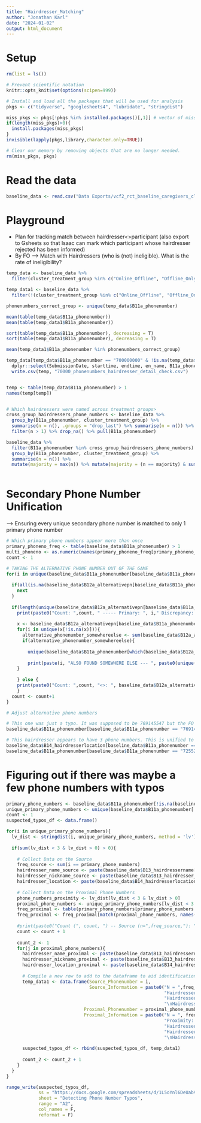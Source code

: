 ```yaml
---
title: "Hairdresser_Matching"
author: "Jonathan Karl"
date: "2024-01-02"
output: html_document
---
```


# Setup

```r
rm(list = ls())

# Prevent scientific notation
knitr::opts_knit$set(options(scipen=999))

# Install and load all the packages that will be used for analysis
pkgs <- c("tidyverse", "googlesheets4", "lubridate", "stringdist")

miss_pkgs <- pkgs[!pkgs %in% installed.packages()[,1]] # vector of missing packages
if(length(miss_pkgs)>0){
  install.packages(miss_pkgs)
}
invisible(lapply(pkgs,library,character.only=TRUE))

# Clear our memory by removing objects that are no longer needed.
rm(miss_pkgs, pkgs)
```

# Read the data

```r
baseline_data <- read.csv("Data Exports/vcf2_rct_baseline_caregivers_clean.csv")
```

# Playground

- Plan for tracking match between hairdresser<>participant (also export to Gsheets so that Isaac can mark which participant whose hairdresser rejected has been informed)
- By FO --> Match with Hairdressers (who is (not) ineligible). What is the rate of ineligibility?

```r

temp_data <- baseline_data %>% 
  filter(cluster_treatment_group %in% c("Online_Offline", "Offline_Only"))

temp_data1 <- baseline_data %>% 
  filter(!(cluster_treatment_group %in% c("Online_Offline", "Offline_Only")))

phonenumbers_correct_group <- unique(temp_data$B11a_phonenumber)

mean(table(temp_data$B11a_phonenumber))
mean(table(temp_data1$B11a_phonenumber))

sort(table(temp_data$B11a_phonenumber), decreasing = T)
sort(table(temp_data1$B11a_phonenumber), decreasing = T)

mean(temp_data1$B11a_phonenumber %in% phonenumbers_correct_group)

temp_data[temp_data$B11a_phonenumber == "700000000" & !is.na(temp_data$B11a_phonenumber),] %>% 
  dplyr::select(SubmissionDate, starttime, endtime, en_name, B11a_phonenumber, B13_hairdressername, B14_hairdresserlocation) %>%
  write.csv(temp, "70000_phonenumbers_hairdresser_detail_check.csv")


temp <- table(temp_data$B11a_phonenumber) > 1
names(temp[temp])


# Which hairdressers were named across treatment groups>
cross_group_hairdressers_phone_numbers <- baseline_data %>% 
  group_by(B11a_phonenumber, cluster_treatment_group) %>% 
  summarise(n = n(), .groups = "drop_last") %>% summarise(n = n()) %>% 
  filter(n > 1) %>% drop_na() %>% pull(B11a_phonenumber)

baseline_data %>% 
  filter(B11a_phonenumber %in% cross_group_hairdressers_phone_numbers) %>% 
  group_by(B11a_phonenumber, cluster_treatment_group) %>% 
  summarise(n = n()) %>% 
  mutate(majority = max(n)) %>% mutate(majority = (n == majority) & sum(n %in% majority) == 1)
  
```

# Secondary Phone Number Unification
--> Ensuring every unique secondary phone number is matched to only 1 primary phone number

```r


# Which primary phone numbers appear more than once
primary_phoneno_freq <- table(baseline_data$B11a_phonenumber) > 1
multi_phoneno <- as.numeric(names(primary_phoneno_freq[primary_phoneno_freq]))
count <- 1

# TAKING THE ALTERNATIVE PHONE NUMBER OUT OF THE GAME
for(i in unique(baseline_data$B11a_phonenumber[baseline_data$B11a_phonenumber %in% multi_phoneno])){
  
  if(all(is.na(baseline_data$B12a_alternativepn[baseline_data$B11a_phonenumber == i & !is.na(baseline_data$B11a_phonenumber)]))){
    next
  }
  
  if(length(unique(baseline_data$B12a_alternativepn[baseline_data$B11a_phonenumber == i])) > 1) {
    print(paste0("Count: ",count, " ----- Primary: ", i," Discrepancy: ", paste(baseline_data$B12a_alternativepn[baseline_data$B11a_phonenumber == i & !is.na(baseline_data$B11a_phonenumber)], collapse = ", ")))
    
    x <- baseline_data$B12a_alternativepn[baseline_data$B11a_phonenumber == i & !is.na(baseline_data$B11a_phonenumber)]
    for(i in unique(x[!is.na(x)])){
      alternative_phonenumber_somewhereelse <- sum(baseline_data$B12a_alternativepn == i, na.rm = T) != sum(x[!is.na(x)] == i)
      if(alternative_phonenumber_somewhereelse){
        
        unique(baseline_data$B11a_phonenumber[which(baseline_data$B12a_alternativepn == i)])
        
        print(paste(i, "ALSO FOUND SOMEWHERE ELSE --- ", paste0(unique(baseline_data$B11a_phonenumber[which(baseline_data$B12a_alternativepn == i)]), collapse = ", ")))}
    }
  
    } else {
    print(paste0("Count: ",count, "<>: ", baseline_data$B12a_alternativepn[baseline_data$B11a_phonenumber == i]))
    }
  count <- count+1
}

# Adjust alternative phone numbers

# This one was just a typo. It was supposed to be 769145547 but the FO typed 769145541
baseline_data$B11a_phonenumber[baseline_data$B11a_phonenumber == "769145541" & !is.na(baseline_data$B11a_phonenumber)] <- 769145547

# This hairdresser appears to have 3 phone numbers. This is unified to enable easier matching where the first phone number is unified. (The third number is added to the location to retain the information)
baseline_data$B14_hairdresserlocation[baseline_data$B11a_phonenumber == "725524368" & !is.na(baseline_data$B11a_phonenumber)] <- paste0(baseline_data$B14_hairdresserlocation[baseline_data$B11a_phonenumber == "725524368" & !is.na(baseline_data$B11a_phonenumber)], " --------- additional phonenumber: 725524368")
baseline_data$B11a_phonenumber[baseline_data$B11a_phonenumber == "725524368" & !is.na(baseline_data$B11a_phonenumber)] <- 705764995

```

# Figuring out if there was maybe a few phone numbers with typos

```r

primary_phone_numbers <- baseline_data$B11a_phonenumber[!is.na(baseline_data$B11a_phonenumber)]
unique_primary_phone_numbers <- unique(baseline_data$B11a_phonenumber[!is.na(baseline_data$B11a_phonenumber)])
count <- 1
suspected_typos_df <- data.frame()

for(i in unique_primary_phone_numbers){
  lv_dist <- stringdist(i, unique_primary_phone_numbers, method = 'lv')
  
  if(sum(lv_dist < 3 & lv_dist > 0) > 0){
    
    # Collect Data on the Source
    freq_source <- sum(i == primary_phone_numbers)
    hairdresser_name_source <- paste(baseline_data$B13_hairdressername[baseline_data$B11a_phonenumber == i & !is.na(baseline_data$B11a_phonenumber)], collapse = ", ")
    hairdresser_nickname_source <- paste(baseline_data$B13_hairdresser_nickname[baseline_data$B11a_phonenumber == i & !is.na(baseline_data$B11a_phonenumber)], collapse = ", ")
    hairdresser_location <- paste(baseline_data$B14_hairdresserlocation[baseline_data$B11a_phonenumber == i & !is.na(baseline_data$B11a_phonenumber)], collapse = "\n")
    
    # Collect Data on the Proximal Phone Numbers
    phone_numbers_proximity <- lv_dist[lv_dist < 3 & lv_dist > 0]
    proximal_phone_numbers <- unique_primary_phone_numbers[lv_dist < 3 & lv_dist > 0]
    freq_proximal <- table(primary_phone_numbers[primary_phone_numbers %in% proximal_phone_numbers])
    freq_proximal <- freq_proximal[match(proximal_phone_numbers, names(freq_proximal))]
    
    #print(paste0("Count (", count, ") -- Source (n=",freq_source,"): ", i, " ----Proximal Phone Number: ", paste0(names(freq_proximal), " (n=", freq_proximal, "): Distance", "(", phone_numbers_proximity, ")", collapse = " || ")))
    count <- count + 1
    
    count_2 <- 1
    for(j in proximal_phone_numbers){
      hairdresser_name_proximal <- paste(baseline_data$B13_hairdressername[baseline_data$B11a_phonenumber == j & !is.na(baseline_data$B11a_phonenumber)], collapse = ", ")
      hairdresser_nickname_proximal <- paste(baseline_data$B13_hairdresser_nickname[baseline_data$B11a_phonenumber == j & !is.na(baseline_data$B11a_phonenumber)], collapse = ", ")
      hairdresser_location_proximal <- paste(baseline_data$B14_hairdresserlocation[baseline_data$B11a_phonenumber == j & !is.na(baseline_data$B11a_phonenumber)], collapse = "\n")
      
      # Compile a new row to add to the dataframe to aid identification of typos
      temp_data1 <- data.frame(Source_Phonenumber = i,
                               Source_Information = paste0("N = ",freq_source, "\n",
                                                           "Hairdresser Name: ", paste0(hairdresser_name_source, collapse = ", "), "\n",
                                                           "Hairdresser Nickname: ", paste0(hairdresser_nickname_source, collapse = ", "), "\n",
                                                           "\nHairdresser Location:\n", paste0(hairdresser_location, collapse = "\n")),
                             Proximal_Phonenumber = proximal_phone_numbers[count_2], 
                             Proximal_Information = paste0("N = ", freq_proximal[count_2], "\n",
                                                           "Proximity: ", phone_numbers_proximity[count_2], "\n",
                                                           "Hairdresser Name: ", paste0(hairdresser_name_proximal, collapse = ", "), "\n",
                                                           "Hairdresser Nickname: ", paste0(hairdresser_nickname_proximal, collapse = ", "), "\n",
                                                           "\nHairdresser Location:\n", paste0(hairdresser_location_proximal, collapse = "\n")))
      
      suspected_typos_df <- rbind(suspected_typos_df, temp_data1)
      
      count_2 <- count_2 + 1
    }
  }
}

range_write(suspected_typos_df, 
            ss = "https://docs.google.com/spreadsheets/d/1L5oYnl6DeUabV-9v5cAKt_TOkfktLXX9l3tUHL9r6L8/edit#gid=1106637800",
            sheet = "Detecting Phone Number Typos",
            range = "A2",
            col_names = F,
            reformat = F)

```

